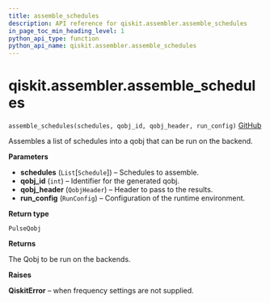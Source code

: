 ```yaml
---
title: assemble_schedules
description: API reference for qiskit.assembler.assemble_schedules
in_page_toc_min_heading_level: 1
python_api_type: function
python_api_name: qiskit.assembler.assemble_schedules
---
```


<span id="qiskit-assembler-assemble-schedules" />

# qiskit.assembler.assemble\_schedules

<span id="qiskit.assembler.assemble_schedules" />

`assemble_schedules(schedules, qobj_id, qobj_header, run_config)` [GitHub](https://github.com/qiskit/qiskit/tree/stable/0.16/qiskit/assembler/assemble_schedules.py "view source code")

Assembles a list of schedules into a qobj that can be run on the backend.

**Parameters**

*   **schedules** (`List`\[`Schedule`]) – Schedules to assemble.
*   **qobj\_id** (`int`) – Identifier for the generated qobj.
*   **qobj\_header** (`QobjHeader`) – Header to pass to the results.
*   **run\_config** (`RunConfig`) – Configuration of the runtime environment.

**Return type**

`PulseQobj`

**Returns**

The Qobj to be run on the backends.

**Raises**

**QiskitError** – when frequency settings are not supplied.

